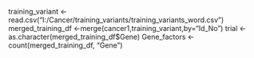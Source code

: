 training_variant <- read.csv("I:/Cancer/training_variants/training_variants_word.csv")
merged_training_df <-merge(cancer1,training_variant,by="Id_No")
trial <- as.character(merged_training_df$Gene)
Gene_factors <- count(merged_training_df, "Gene")